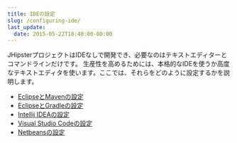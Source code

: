 ```yaml
---
title: IDEの設定
slug: /configuring-ide/
last_update:
  date: 2015-05-22T18:40:00-00:00
---
```


JHipsterプロジェクトはIDEなしで開発でき、必要なのはテキストエディターとコマンドラインだけです。
生産性を高めるためには、本格的なIDEを使うか高度なテキストエディタを使います。ここでは、それらをどのように設定するかを説明します。

- [EclipseとMavenの設定](/configuring-ide-eclipse/)
- [EclipseとGradleの設定](/configuring-ide-eclipse-gradle/)
- [Intellij IDEAの設定](/configuring-ide-idea/)
- [Visual Studio Codeの設定](/configuring-ide-visual-studio-code/)
- [Netbeansの設定](/configuring-ide-netbeans/)
